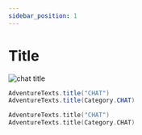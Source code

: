 ```yaml
---
sidebar_position: 1
---
```



# Title

<img src="/img/messages/title_chat.png" alt="chat title" />

<Tabs>

<TabItem value="java" label="Java">

```java
AdventureTexts.title("CHAT")
AdventureTexts.title(Category.CHAT)
```

</TabItem>

<TabItem value="kotlin" label="Kotlin">

```kotlin
AdventureTexts.title("CHAT")
AdventureTexts.title(Category.CHAT)
```

</TabItem>

</Tabs>
